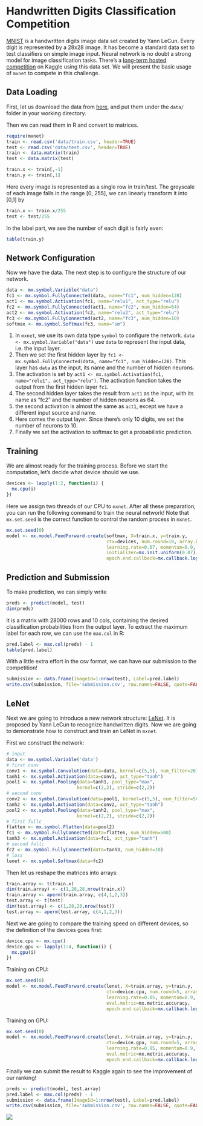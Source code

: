 Handwritten Digits Classification Competition
======================================================

[MNIST](http://yann.lecun.com/exdb/mnist/) is a handwritten digits image data set created by Yann LeCun. Every digit is represented by a 28x28 image. It has become a standard data set to test classifiers on simple image input. Neural network is no doubt a strong model for image classification tasks. There's a [long-term hosted competition](https://www.kaggle.com/c/digit-recognizer) on Kaggle using this data set. We will present the basic usage of `mxnet` to compete in this challenge.

## Data Loading

First, let us download the data from [here](https://www.kaggle.com/c/digit-recognizer/data), and put them under the `data/` folder in your working directory.

Then we can read them in R and convert to matrices.

```r
require(mxnet)
train <- read.csv('data/train.csv', header=TRUE)
test <- read.csv('data/test.csv', header=TRUE)
train <- data.matrix(train)
test <- data.matrix(test)

train.x <- train[,-1]
train.y <- train[,1]
```

Here every image is represented as a single row in train/test. The greyscale of each image falls in the range [0, 255], we can linearly transform it into [0,1] by

```r
train.x <- train.x/255
test <- test/255
```

In the label part, we see the number of each digit is fairly even:

```r
table(train.y)
```

## Network Configuration

Now we have the data. The next step is to configure the structure of our network.

```r
data <- mx.symbol.Variable("data")
fc1 <- mx.symbol.FullyConnected(data, name="fc1", num_hidden=128)
act1 <- mx.symbol.Activation(fc1, name="relu1", act_type="relu")
fc2 <- mx.symbol.FullyConnected(act1, name="fc2", num_hidden=64)
act2 <- mx.symbol.Activation(fc2, name="relu2", act_type="relu")
fc3 <- mx.symbol.FullyConnected(act2, name="fc3", num_hidden=10)
softmax <- mx.symbol.Softmax(fc3, name="sm")
```

1. In `mxnet`, we use its own data type `symbol` to configure the network. `data <- mx.symbol.Variable("data")` use `data` to represent the input data, i.e. the input layer.
2. Then we set the first hidden layer by `fc1 <- mx.symbol.FullyConnected(data, name="fc1", num_hidden=128)`. This layer has `data` as the input, its name and the number of hidden neurons.
3. The activation is set by `act1 <- mx.symbol.Activation(fc1, name="relu1", act_type="relu")`. The activation function takes the output from the first hidden layer `fc1`.
4. The second hidden layer takes the result from `act1` as the input, with its name as "fc2" and the number of hidden neurons as 64.
5. the second activation is almost the same as `act1`, except we have a different input source and name.
6. Here comes the output layer. Since there's only 10 digits, we set the number of neurons to 10.
7. Finally we set the activation to softmax to get a probabilistic prediction.

## Training 

We are almost ready for the training process. Before we start the computation, let's decide what device should we use.

```r
devices <- lapply(1:2, function(i) {
  mx.cpu(i)
})
```

Here we assign two threads of our CPU to `mxnet`. After all these preparation, you can run the following command to train the neural network! Note that `mx.set.seed` is the correct function to control the random process in `mxnet`.

```r
mx.set.seed(0)
model <- mx.model.FeedForward.create(softmax, X=train.x, y=train.y,
                                     ctx=devices, num.round=10, array.batch.size=100,
                                     learning.rate=0.07, momentum=0.9,  eval.metric=mx.metric.accuracy,
                                     initializer=mx.init.uniform(0.07),
                                     epoch.end.callback=mx.callback.log.train.metric(100))
```

## Prediction and Submission

To make prediction, we can simply write

```r
preds <- predict(model, test)
dim(preds)
```

It is a matrix with 28000 rows and 10 cols, containing the desired classification probabilities from the output layer. To extract the maximum label for each row, we can use the `max.col` in R:

```r
pred.label <- max.col(preds) - 1
table(pred.label)
```

With a little extra effort in the csv format, we can have our submission to the competition!

```r
submission <- data.frame(ImageId=1:nrow(test), Label=pred.label)
write.csv(submission, file='submission.csv', row.names=FALSE, quote=FALSE)
```

## LeNet

Next we are going to introduce a new network structure: [LeNet](http://yann.lecun.com/exdb/lenet/). It is proposed by Yann LeCun to recognize handwritten digits. Now we are going to demonstrate how to construct and train an LeNet in `mxnet`.

First we construct the network:

```r
# input
data <- mx.symbol.Variable('data')
# first conv
conv1 <- mx.symbol.Convolution(data=data, kernel=c(5,5), num_filter=20)
tanh1 <- mx.symbol.Activation(data=conv1, act_type="tanh")
pool1 <- mx.symbol.Pooling(data=tanh1, pool_type="max",
                          kernel=c(2,2), stride=c(2,2))
# second conv
conv2 <- mx.symbol.Convolution(data=pool1, kernel=c(5,5), num_filter=50)
tanh2 <- mx.symbol.Activation(data=conv2, act_type="tanh")
pool2 <- mx.symbol.Pooling(data=tanh2, pool_type="max",
                          kernel=c(2,2), stride=c(2,2))
# first fullc
flatten <- mx.symbol.Flatten(data=pool2)
fc1 <- mx.symbol.FullyConnected(data=flatten, num_hidden=500)
tanh3 <- mx.symbol.Activation(data=fc1, act_type="tanh")
# second fullc
fc2 <- mx.symbol.FullyConnected(data=tanh3, num_hidden=10)
# loss
lenet <- mx.symbol.Softmax(data=fc2)
```

Then let us reshape the matrices into arrays:

```r
train.array <- t(train.x)
dim(train.array) <- c(1,28,28,nrow(train.x))
train.array <- aperm(train.array, c(4,1,2,3))
test.array <- t(test)
dim(test.array) <- c(1,28,28,nrow(test))
test.array <- aperm(test.array, c(4,1,2,3))
```

Next we are going to compare the training speed on different devices, so the definition of the devices goes first:

```r
device.cpu <- mx.cpu()
device.gpu <- lapply(1:4, function(i) {
  mx.gpu(i)
})
```

Training on CPU:

```r
mx.set.seed(0)
model <- mx.model.FeedForward.create(lenet, X=train.array, y=train.y,
                                     ctx=device.cpu, num.round=5, array.batch.size=100,
                                     learning.rate=0.05, momentum=0.9, wd=0.00001,
                                     eval.metric=mx.metric.accuracy,
                                     epoch.end.callback=mx.callback.log.train.metric(100))
```

Training on GPU:

```r
mx.set.seed(0)
model <- mx.model.FeedForward.create(lenet, X=train.array, y=train.y,
                                     ctx=device.gpu, num.round=5, array.batch.size=100,
                                     learning.rate=0.05, momentum=0.9, wd=0.00001,
                                     eval.metric=mx.metric.accuracy,
                                     epoch.end.callback=mx.callback.log.train.metric(100))
```

Finally we can submit the result to Kaggle again to see the improvement of our ranking!

```r
preds <- predict(model, test.array)
pred.label <- max.col(preds) - 1
submission <- data.frame(ImageId=1:nrow(test), Label=pred.label)
write.csv(submission, file='submission.csv', row.names=FALSE, quote=FALSE)
```

![](../web-data/mxnet/knitr/mnistCompetition-kaggle-submission.png)
